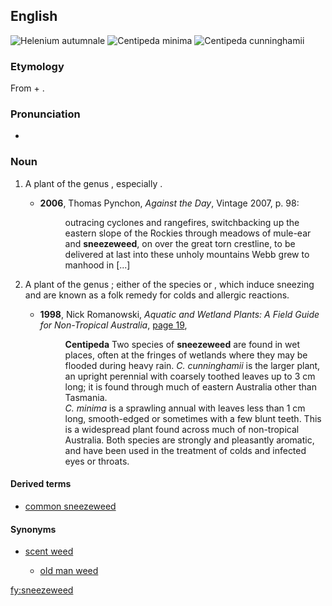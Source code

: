==English==
[[File:Helenium autumnale2.jpg|right|thumb|''Helenium autumnale'']]
[[File:Centipeda minima 3.JPG|right|thumb|''Centipeda minima'']]
[[File:Centipeda cunninghamii.jpg|right|thumb|''Centipeda cunninghamii'']]
===Etymology===
From {{term|sneeze|lang=en}} + {{term|weed|lang=en}}.

===Pronunciation===
* {{IPA|/ˈsniːzwiːd/}}

===Noun===
{{en-noun}}

# {{context|US}} A plant of the genus {{taxlink|Helenium|genus}}, especially {{taxlink|Helenium autumnale|species}}.
#* '''2006''', Thomas Pynchon, ''Against the Day'', Vintage 2007, p. 98:
#*: outracing cyclones and rangefires, switchbacking up the eastern slope of the Rockies through meadows of mule-ear and '''sneezeweed''', on over the great torn crestline, to be delivered at last into these unholy mountains Webb grew to manhood in [...]
# {{context|Australia}} A plant of the genus {{taxlink|Centipeda|genus}}; either of the species {{taxlink|Centipeda cunninghamii|species}} or {{taxlink|Centipeda minima|species}}, which induce sneezing and are known as a folk remedy for colds and allergic reactions.
#* '''1998''', Nick Romanowski, ''Aquatic and Wetland Plants: A Field Guide for Non-Tropical Australia'', [http://books.google.com.au/books?id=DtdouCgCr0MC&pg=PA18&lpg=PA18&dq=%22sneezeweed%22+australia+-intitle:%22%22+-inauthor:%22%22&source=bl&ots=VuAmopBFL4&sig=20yTPvyB1YKND6mVQHeDAHtbf7c&hl=en&sa=X&ei=ny9XUKixMafYigenx4HABQ&redir_esc=y#v=onepage&q=%22sneezeweed%22%20australia%20-intitle%3A%22%22%20-inauthor%3A%22%22&f=false page 19],
#*: '''Centipeda''' Two species of '''sneezeweed''' are found in wet places, often at the fringes of wetlands where they may be flooded during heavy rain. ''C. cunninghamii'' is the larger plant, an upright perennial with coarsely toothed leaves up to 3 cm long; it is found through much of eastern Australia other than Tasmania.
#*: ''C. minima'' is a sprawling annual with leaves less than 1 cm long, smooth-edged or sometimes with a few blunt teeth. This is a widespread plant found across much of non-tropical Australia. Both species are strongly and pleasantly aromatic, and have been used in the treatment of colds and infected eyes or throats.

====Derived terms====
* [[common sneezeweed]] {{qualifier|Centipeda cunninghamii}}

====Synonyms====
* {{sense|Centipeda}} [[scent weed]]
** {{sense|Centipeda cunninghamii}} [[old man weed]]

[[fy:sneezeweed]]